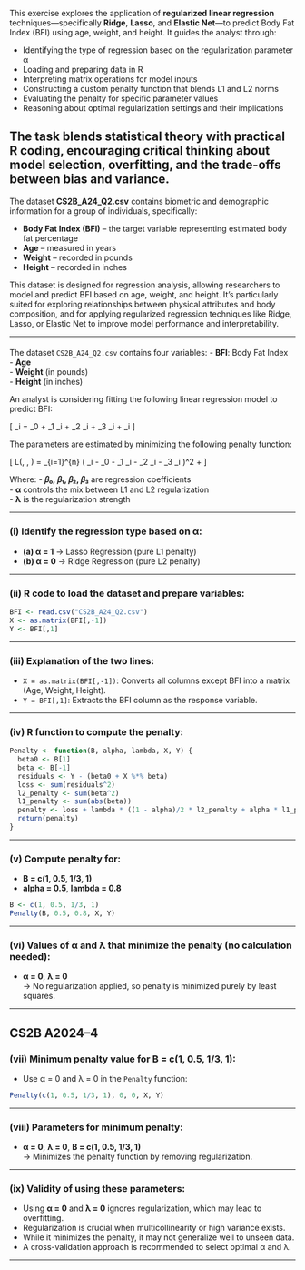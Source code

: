 This exercise explores the application of **regularized linear regression** techniques—specifically **Ridge**, **Lasso**, and **Elastic Net**—to predict Body Fat Index (BFI) using age, weight, and height. It guides the analyst through:

- Identifying the type of regression based on the regularization parameter α  
- Loading and preparing data in R  
- Interpreting matrix operations for model inputs  
- Constructing a custom penalty function that blends L1 and L2 norms  
- Evaluating the penalty for specific parameter values  
- Reasoning about optimal regularization settings and their implications  

The task blends statistical theory with practical R coding, encouraging critical thinking about model selection, overfitting, and the trade-offs between bias and variance.
---
The dataset **CS2B_A24_Q2.csv** contains biometric and demographic information for a group of individuals, specifically:

- **Body Fat Index (BFI)** – the target variable representing estimated body fat percentage  
- **Age** – measured in years  
- **Weight** – recorded in pounds  
- **Height** – recorded in inches  

This dataset is designed for regression analysis, allowing researchers to model and predict BFI based on age, weight, and height. 
It's particularly suited for exploring relationships between physical attributes and body composition, and for applying regularized regression techniques like Ridge, Lasso, or Elastic Net to improve model performance and interpretability.

---

####

The dataset `CS2B_A24_Q2.csv` contains four variables:
- **BFI**: Body Fat Index  
- **Age**  
- **Weight** (in pounds)  
- **Height** (in inches)

An analyst is considering fitting the following linear regression model to predict BFI:

\[
\text{BFI}_i = \beta_0 + \beta_1 \cdot \text{Age}_i + \beta_2 \cdot \text{Weight}_i + \beta_3 \cdot \text{Height}_i + \varepsilon_i
\]

The parameters are estimated by minimizing the following penalty function:

\[
L(\mathbf{B}, \alpha, \lambda) = \sum_{i=1}^{n} \left( \text{BFI}_i - \beta_0 - \beta_1 \cdot \text{Age}_i - \beta_2 \cdot \text{Weight}_i - \beta_3 \cdot \text{Height}_i \right)^2 + \lambda \left[ \frac{1 - \alpha}{2} (\beta_1^2 + \beta_2^2 + \beta_3^2) + \alpha (|\beta_1| + |\beta_2| + |\beta_3|) \right]
\]

Where:
- **𝛽₀, 𝛽₁, 𝛽₂, 𝛽₃** are regression coefficients  
- **α** controls the mix between L1 and L2 regularization  
- **λ** is the regularization strength

---

### (i) Identify the regression type based on α:
- **(a) α = 1** → Lasso Regression (pure L1 penalty)
- **(b) α = 0** → Ridge Regression (pure L2 penalty)

---

### (ii) R code to load the dataset and prepare variables:

```r
BFI <- read.csv("CS2B_A24_Q2.csv")
X <- as.matrix(BFI[,-1])
Y <- BFI[,1]
```

---

### (iii) Explanation of the two lines:
- `X = as.matrix(BFI[,-1])`: Converts all columns except BFI into a matrix (Age, Weight, Height).
- `Y = BFI[,1]`: Extracts the BFI column as the response variable.

---

### (iv) R function to compute the penalty:

```r
Penalty <- function(B, alpha, lambda, X, Y) {
  beta0 <- B[1]
  beta <- B[-1]
  residuals <- Y - (beta0 + X %*% beta)
  loss <- sum(residuals^2)
  l2_penalty <- sum(beta^2)
  l1_penalty <- sum(abs(beta))
  penalty <- loss + lambda * ((1 - alpha)/2 * l2_penalty + alpha * l1_penalty)
  return(penalty)
}
```

---

### (v) Compute penalty for:
- **B = c(1, 0.5, 1/3, 1)**  
- **alpha = 0.5**, **lambda = 0.8**

```r
B <- c(1, 0.5, 1/3, 1)
Penalty(B, 0.5, 0.8, X, Y)
```

---

### (vi) Values of α and λ that minimize the penalty (no calculation needed):
- **α = 0**, **λ = 0**  
  → No regularization applied, so penalty is minimized purely by least squares.

---

##  CS2B A2024–4

### (vii) Minimum penalty value for B = c(1, 0.5, 1/3, 1):
- Use α = 0 and λ = 0 in the `Penalty` function:
```r
Penalty(c(1, 0.5, 1/3, 1), 0, 0, X, Y)
```

---

### (viii) Parameters for minimum penalty:
- **α = 0**, **λ = 0**, **B = c(1, 0.5, 1/3, 1)**  
  → Minimizes the penalty function by removing regularization.

---

### (ix) Validity of using these parameters:
- Using **α = 0** and **λ = 0** ignores regularization, which may lead to overfitting.
- Regularization is crucial when multicollinearity or high variance exists.
- While it minimizes the penalty, it may not generalize well to unseen data.
- A cross-validation approach is recommended to select optimal α and λ.

---
